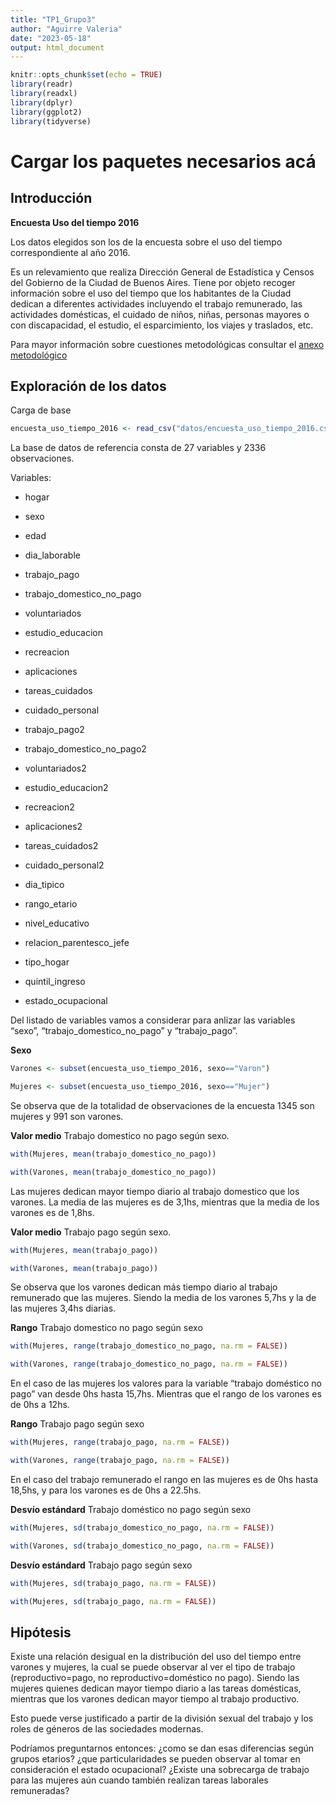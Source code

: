 ---
title: "TP1_Grupo3"
author: "Aguirre Valeria"
date: "2023-05-18"
output: html_document
---
```{r setup, include=FALSE}
knitr::opts_chunk$set(echo = TRUE)
library(readr)
library(readxl)
library(dplyr)
library(ggplot2)
library(tidyverse)
```

# Cargar los paquetes necesarios acá

## Introducción

__Encuesta Uso del tiempo 2016__

Los datos elegidos son los de la encuesta sobre el uso del tiempo correspondiente al año 2016.

Es un relevamiento que realiza Dirección General de Estadística y Censos del Gobierno de la Ciudad de Buenos Aires. Tiene por objeto recoger información sobre el uso del tiempo que los habitantes de la Ciudad dedican a diferentes actividades incluyendo el trabajo remunerado, las actividades domésticas, el cuidado de niños, niñas, personas mayores o con discapacidad, el estudio, el esparcimiento, los viajes y traslados, etc. 

Para mayor información sobre cuestiones metodológicas consultar el [anexo metodológico](https://www.estadisticaciudad.gob.ar/eyc/wp-content/uploads/2017/10/UT_CABA_2017.pdf)


## Exploración de los datos
Carga de base

```{r}
encuesta_uso_tiempo_2016 <- read_csv("datos/encuesta_uso_tiempo_2016.csv")
```


La base de datos de referencia consta de 27 variables y 2336 observaciones. 

Variables:

- hogar
- sexo
- edad 

- dia_laborable
- trabajo_pago
- trabajo_domestico_no_pago
- voluntariados
- estudio_educacion
- recreacion
- aplicaciones
- tareas_cuidados
- cuidado_personal 

- trabajo_pago2
- trabajo_domestico_no_pago2
- voluntariados2
- estudio_educacion2
- recreacion2
- aplicaciones2
- tareas_cuidados2
- cuidado_personal2 

- dia_tipico
- rango_etario
- nivel_educativo
- relacion_parentesco_jefe
- tipo_hogar
- quintil_ingreso
- estado_ocupacional 



Del listado de variables vamos a considerar para anlizar las variables "sexo", "trabajo_domestico_no_pago" y "trabajo_pago".

__Sexo__
```{r}
Varones <- subset(encuesta_uso_tiempo_2016, sexo=="Varon") 
```

```{r}
Mujeres <- subset(encuesta_uso_tiempo_2016, sexo=="Mujer")

```

Se observa que de la totalidad de observaciones de la encuesta 1345 son mujeres y 991 son varones.

__Valor medio__ Trabajo domestico no pago según sexo.



```{r}
with(Mujeres, mean(trabajo_domestico_no_pago))
```
```{r}
with(Varones, mean(trabajo_domestico_no_pago))
```
Las mujeres dedican mayor tiempo diario al trabajo domestico que los varones. La media de las mujeres es de 3,1hs, mientras que la media de los varones es de 1,8hs.

__Valor medio__ Trabajo pago según sexo.


```{r}
with(Mujeres, mean(trabajo_pago))
```
```{r}
with(Varones, mean(trabajo_pago))
```
Se observa que los varones dedican más tiempo diario al trabajo remunerado que las mujeres. Siendo la media de los varones 5,7hs y la de las mujeres 3,4hs diarias.



__Rango__ Trabajo domestico no pago según sexo


```{r}
with(Mujeres, range(trabajo_domestico_no_pago, na.rm = FALSE)) 

```
```{r}
with(Varones, range(trabajo_domestico_no_pago, na.rm = FALSE)) 

```

En el caso de las mujeres los valores para la variable "trabajo doméstico no pago" van desde 0hs hasta 15,7hs. Mientras que el rango de los varones es de 0hs a 12hs.



__Rango__ Trabajo pago según sexo
```{r}
with(Mujeres, range(trabajo_pago, na.rm = FALSE)) 

```
```{r}
with(Varones, range(trabajo_pago, na.rm = FALSE))
```
En el caso del trabajo remunerado el rango en las mujeres es de 0hs hasta 18,5hs, y para los varones es de 0hs a 22.5hs. 



__Desvío estándard__ Trabajo doméstico no pago según sexo
```{r}
with(Mujeres, sd(trabajo_domestico_no_pago, na.rm = FALSE)) 

```
```{r}
with(Varones, sd(trabajo_domestico_no_pago, na.rm = FALSE)) 

```


__Desvío estándard__ Trabajo pago según sexo
```{r}
with(Mujeres, sd(trabajo_pago, na.rm = FALSE)) 

```
```{r}
with(Mujeres, sd(trabajo_pago, na.rm = FALSE)) 

```




## Hipótesis
Existe una relación desigual en la distribución del uso del tiempo entre varones y mujeres, la cual se puede observar al ver el tipo de trabajo (reproductivo=pago, no reproductivo=doméstico no pago). Siendo las mujeres quienes dedican mayor tiempo diario a las tareas domésticas, mientras que los varones dedican mayor tiempo al trabajo productivo. 

Esto puede verse justificado a partir de la división sexual del trabajo y los roles de géneros de las sociedades modernas.


 Podríamos preguntarnos entonces: ¿como se dan esas diferencias según grupos etarios?
¿que particularidades se pueden observar al tomar en consideración el estado ocupacional? ¿Existe una sobrecarga de trabajo para las mujeres aún cuando también realizan tareas laborales remuneradas?



